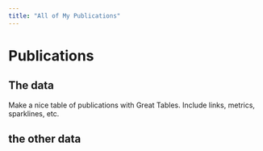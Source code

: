```yaml
---
title: "All of My Publications"
---
```


# Publications

## The data

Make a nice table of publications with Great Tables. Include links, metrics, sparklines, etc.


## the other data